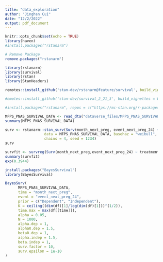 ```yaml
---
title: "data_exploration"
author: "Jinghan Cui"
date: "12/2/2022"
output: pdf_document
---
```


```r
knitr::opts_chunk$set(echo = TRUE)
library(haven)
#install.packages("rstanarm")

# Remove Package
remove.packages("rstanarm")

library(rstanarm)
library(survival)
library(rstan)
library(StanHeaders)

remotes::install_github('stan-dev/rstanarm@feature/survival', build_vignettes = FALSE)

#emotes::install_github('stan-dev/survival_2_21_3', build_vignettes = FALSE)

#install.packages("rstanarm", repos = c("https://mc-stan.org/r-packages/"))
```

```r
MFPS_PNAS_SURVIVAL_DATA <- read_dta("dataverse_files/MFPS_PNAS_SURVIVAL_DATA.dta")
summary(MFPS_PNAS_SURVIVAL_DATA)

```

```r
surv <- rstanarm::stan_surv(Surv(month_next_preg, event_next_preg_24) ~ treatment, 
                  data = MFPS_PNAS_SURVIVAL_DATA, basehaz = "weibull", 
                  chains = 4, seed = 1234)
surv
```
```r
survfit <- survreg(Surv(month_next_preg,event_next_preg_24) ~ treatment, data = MFPS_PNAS_SURVIVAL_DATA, dist = "weibull")
summary(survfit)
exp(0.3944)
```


```r
install.packages("BayesSurvival")
library(BayesSurvival)

BayesSurv(
      MFPS_PNAS_SURVIVAL_DATA,
      time = "month_next_preg",
      event = "event_next_preg_24",
      prior = c("Dependent", "Independent"),
      K = ceiling((dim(df)[1]/log(dim(df)[1]))^(1/2)),
      time.max = max(df[[time]]),
      alpha = 0.05,
      N = 1000,
      alpha.dep = 1,
      alpha0.dep = 1.5,
      beta0.dep = 1,
      alpha.indep = 1.5,
      beta.indep = 1,
      surv.factor = 10,
      surv.epsilon = 1e-10
)

```


